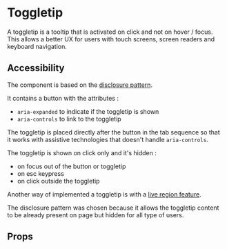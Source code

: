 
<Meta of={Toggletip} />

# Toggletip

A toggletip is a tooltip that is activated on click and not on hover / focus.
This allows a better UX for users with touch screens, screen readers and keyboard navigation.

<Canvas of={Toggletip.SimpleToggletip} />

## Accessibility

The component is based on the [disclosure pattern](https://www.w3.org/WAI/ARIA/apg/patterns/disclosure/).

It contains a button with the attributes :
- `aria-expanded` to indicate if the toggletip is shown
- `aria-controls` to link to the toggletip

The toggletip is placed directly after the button in the tab sequence so that it works with assistive technologies that doesn't handle `aria-controls`.

The toggletip is shown on click only and it's hidden :
- on focus out of the button or toggletip
- on esc keypress
- on click outside the toggletip

Another way of implemented a toggletip is with a [live region feature](https://developer.mozilla.org/en-US/docs/Web/Accessibility/ARIA/ARIA_Live_Regions).

The disclosure pattern was chosen because it allows the toggletip content to be already present on page but hidden for all type of users.

## Props

<Controls />

